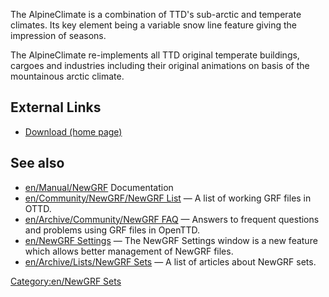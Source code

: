 

{{en/Infobox NewGRF|setname= AlpineClimate
|screenshot=en/Runbury600x400.png|artist= Michael Blunck
|coder= Michael Blunck
|focus= Landscape
|homepage=www.ttdpatch.de
|homepagename= Transport Tycoon - The New Graphics
|copyright= copyrighted
}}
The AlpineClimate is a combination of TTD's sub-arctic and temperate climates. Its key element being a variable snow line feature giving the impression of seasons. 

The AlpineClimate re-implements all TTD original temperate buildings, cargoes and industries including their original animations on basis of the mountainous arctic climate.  


==External Links==
*[http://ttdpatch.de/download.html Download (home page)]

== See also ==
* [[en/Manual/NewGRF]] Documentation
* [[en/Community/NewGRF/NewGRF List]] &mdash; A list of working GRF files in OTTD.
* [[en/Archive/Community/NewGRF FAQ]] &mdash; Answers to frequent questions and problems using GRF files in OpenTTD.
* [[en/NewGRF Settings]] &mdash; The NewGRF Settings window is a new feature which allows better management of NewGRF files. 
* [[en/Archive/Lists/NewGRF Sets]] &mdash; A list of articles about NewGRF sets.

[[Category:en/NewGRF Sets]]
